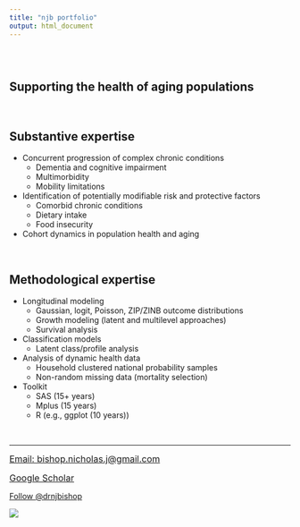 ```yaml
---
title: "njb portfolio"
output: html_document
---
```


```{=html}
<style type="text/css">
.title {
  display: none;
}

#getting-started img {
  margin-right: 10px;
}

</style>
```
<div class="row" style="padding-top: 30px;">

::: col-sm-6

# Supporting the health of aging populations  

&nbsp;

## Substantive expertise

* Concurrent progression of complex chronic conditions
  + Dementia and cognitive impairment 
  + Multimorbidity
  + Mobility limitations

* Identification of potentially modifiable risk and protective factors 
  + Comorbid chronic conditions
  + Dietary intake 
  + Food insecurity

* Cohort dynamics in population health and aging  

&nbsp;

## Methodological expertise

* Longitudinal modeling 
  + Gaussian, logit, Poisson, ZIP/ZINB outcome distributions 
  + Growth modeling (latent and multilevel approaches)
  + Survival analysis

* Classification models
  + Latent class/profile analysis

* Analysis of dynamic health data 
  + Household clustered national probability samples
  + Non-random missing data (mortality selection)

* Toolkit
  + SAS (15+ years)
  + Mplus (15 years)
  + R (e.g., ggplot (10 years))

&nbsp; 
&nbsp;

***

<a href = "Email: bishop.nicholas.j@gmail.com" style="font-size: 16px;" >
  Email: bishop.nicholas.j@gmail.com </a>
  
<a href = "https://scholar.google.com/citations?user=XhMzoO8AAAAJ&hl=en" style="font-size: 16px;" >
  Google Scholar </a>
  
<a href="https://twitter.com/drnjbishop?ref_src=twsrc%5Etfw" class="twitter-follow-button" data-size="large" data-dnt="true" data-show-count="false">Follow @drnjbishop</a><script async src="https://platform.twitter.com/widgets.js" charset="utf-8"></script>

:::

::: col-sm-6

<!-- <a href = "https://crumplab.github.io"> -->

![](images/mountain_2_opt.jpeg) </a>
:::




